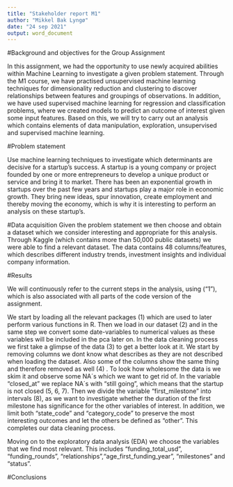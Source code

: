 ```yaml
---
title: "Stakeholder report M1"
author: "Mikkel Bak Lyngø"
date: "24 sep 2021"
output: word_document
---
```


#Background and objectives for the Group Assignment

In this assignment, we had the opportunity to use newly acquired abilities within Machine Learning to investigate a given problem statement. Through the M1 course, we have practised unsupervised machine learning techniques for dimensionality reduction and clustering to discover relationships between features and groupings of observations. In addition, we have used supervised machine learning for regression and classification problems, where we created models to predict an outcome of interest given some input features. Based on this, we will try to carry out an analysis which contains elements of data manipulation, exploration, unsupervised and supervised machine learning. 

#Problem statement

Use machine learning techniques to investigate which determinants are decisive for a startup's success. A startup is a young company or project founded by one or more entrepreneurs to develop a unique product or service and bring it to market. There has been an exponential growth in startups over the past few years and startups play a major role in economic growth. They bring new ideas, spur innovation, create employment and thereby moving the economy, which is why it is interesting to perform an analysis on these startup's. 

#Data acquisition
Given the problem statement we then choose and obtain a dataset which we consider interesting and appropriate for this analysis. Through Kaggle (which contains more than 50,000 public datasets) we were able to find a relevant dataset. The data contains 48 columns/features, which describes different industry trends, investment insights and individual company information. 

#Results

We will continuously refer to the current steps in the analysis, using ("1"), which is also associated with all parts of the code version of the assignment. 

We start by loading all the relevant packages (1) which are used to later perform various functions in R. Then we load in our dataset (2) and in the same step we convert some date-variables to numerical values as these variables will be included in the pca later on. In the data cleaning process we first take a glimpse of the data (3) to get a better look at it. We start by removing columns we dont know what describes as they are not described when loading the dataset. Also some of the columns show the same thing and therefore removed as well (4) . 
To look how wholesome the data is we skim it and observe some NA´s which we want to get rid of. In the variable "closed_at" we replace NA´s with "still going", which means that the startup is not closed (5, 6, 7). 
Then we divide the variable "first_milestone" into intervals (8), as we want to investigate whether the duration of the first milestone has significance for the other variables of interest. In addition, we limit both "state_code" and "category_code" to preserve the most interesting outcomes and let the others be defined as "other". This completes our data cleaning process. 

Moving on to the exploratory data analysis (EDA) we choose the variables that we find most relevant. This includes "funding_total_usd", "funding_rounds", "relationships","age_first_funding_year", "milestones" and "status". 

#Conclusions











